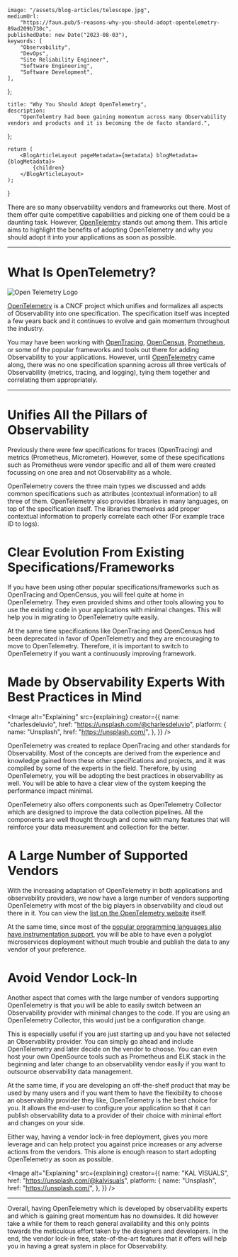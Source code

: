 
    image: "/assets/blog-articles/telescope.jpg",
    mediumUrl:
        "https://faun.pub/5-reasons-why-you-should-adopt-opentelemetry-89ad209b730c",
    publishedDate: new Date("2023-08-03"),
    keywords: [
        "Observability",
        "DevOps",
        "Site Reliability Engineer",
        "Software Engineering",
        "Software Development",
    ],
};

    title: "Why You Should Adopt OpenTelemetry",
    description:
        "OpenTelemtry had been gaining momentum across many Observability vendors and products and it is becoming the de facto standard.",
};

    return (
        <BlogArticleLayout pageMetadata={metadata} blogMetadata={blogMetadata}>
            {children}
        </BlogArticleLayout>
    );
}

There are so many observability vendors and frameworks out there. Most of them offer quite competitive capabilities and picking one of them could be a daunting task. However, [OpenTelemtry](https://opentelemetry.io/) stands out among them. This article aims to highlight the benefits of adopting OpenTelemetry and why you should adopt it into your applications as soon as possible.

---

# What Is OpenTelemetry?

<Image alt="Open Telemetry Logo" src={openTelemetry} />

[OpenTelemetry](https://opentelemetry.io/) is a CNCF project which unifies and formalizes all aspects of Observability into one specification. The specification itself was incepted a few years back and it continues to evolve and gain momentum throughout the industry.

You may have been working with [OpenTracing](https://opentracing.io/), [OpenCensus](https://opencensus.io/), [Prometheus](https://prometheus.io/), or some of the popular frameworks and tools out there for adding Observability to your applications. However, until [OpenTelemetry](https://opentelemetry.io/) came along, there was no one specification spanning across all three verticals of Observability (metrics, tracing, and logging), tying them together and correlating them appropriately.

---

# Unifies All the Pillars of Observability

Previously there were few specifications for traces (OpenTracing) and metrics (Prometheus, Micrometer). However, some of these specifications such as Prometheus were vendor specific and all of them were created focussing on one area and not Observability as a whole.

OpenTelemetry covers the three main types we discussed and adds common specifications such as attributes (contextual information) to all three of them. OpenTelemetry also provides libraries in many languages, on top of the specification itself. The libraries themselves add proper contextual information to properly correlate each other (For example trace ID to logs).

# Clear Evolution From Existing Specifications/Frameworks

If you have been using other popular specifications/frameworks such as OpenTracing and OpenCensus, you will feel quite at home in OpenTelemetry. They even provided shims and other tools allowing you to use the existing code in your applications with minimal changes. This will help you in migrating to OpenTelemetry quite easily.

At the same time specifications like OpenTracing and OpenCensus had been deprecated in favor of OpenTelemetry and they are encouraging to move to OpenTelemetry. Therefore, it is important to switch to OpenTelemetry if you want a continuously improving framework.

# Made by Observability Experts With Best Practices in Mind

<Image
    alt="Explaining"
    src={explaining}
    creator={{
        name: "charlesdeluvio",
        href: "https://unsplash.com/@charlesdeluvio",
        platform: {
            name: "Unsplash",
            href: "https://unsplash.com/",
        },
    }}
/>

OpenTelemetry was created to replace OpenTracing and other standards for Observability. Most of the concepts are derived from the experience and knowledge gained from these other specifications and projects, and it was compiled by some of the experts in the field. Therefore, by using OpenTelemetry, you will be adopting the best practices in observability as well. You will be able to have a clear view of the system keeping the performance impact minimal.

OpenTelemetry also offers components such as OpenTelemetry Collector which are designed to improve the data collection pipelines. All the components are well thought through and come with many features that will reinforce your data measurement and collection for the better.

# A Large Number of Supported Vendors

With the increasing adaptation of OpenTelemetry in both applications and observability providers, we now have a large number of vendors supporting OpenTelemetry with most of the big players in observability and cloud out there in it. You can view the [list on the OpenTelemetry website](https://opentelemetry.io/ecosystem/vendors/) itself.

At the same time, since most of the [popular programming languages also have instrumentation support](https://opentelemetry.io/docs/instrumentation/), you will be able to have even a polyglot microservices deployment without much trouble and publish the data to any vendor of your preference.

# Avoid Vendor Lock-In

Another aspect that comes with the large number of vendors supporting OpenTelemetry is that you will be able to easily switch between an Observability provider with minimal changes to the code. If you are using an OpenTelemetry Collector, this would just be a configuration change.

This is especially useful if you are just starting up and you have not selected an Observability provider. You can simply go ahead and include OpenTelemetry and later decide on the vendor to choose. You can even host your own OpenSource tools such as Prometheus and ELK stack in the beginning and later change to an observability vendor easily if you want to outsource observability data management.

At the same time, if you are developing an off-the-shelf product that may be used by many users and if you want them to have the flexibility to choose an observability provider they like, OpenTelemetry is the best choice for you. It allows the end-user to configure your application so that it can publish observability data to a provider of their choice with minimal effort and changes on your side.

Either way, having a vendor lock-in free deployment, gives you more leverage and can help protect you against price increases or any adverse actions from the vendors. This alone is enough reason to start adopting OpenTelemetry as soon as possible.

<Image
    alt="Explaining"
    src={explaining}
    creator={{
        name: "KAL VISUALS",
        href: "https://unsplash.com/@kalvisuals",
        platform: {
            name: "Unsplash",
            href: "https://unsplash.com/",
        },
    }}
/>

---

Overall, having OpenTelemetry which is developed by observability experts and which is gaining great momentum has no downsides. It did however take a while for them to reach general availability and this only points towards the meticulous effort taken by the designers and developers. In the end, the vendor lock-in free, state-of-the-art features that it offers will help you in having a great system in place for Observability.
